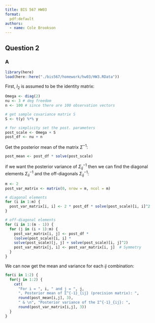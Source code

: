 ```yaml
---
title: BIS 567 HW03
format: 
  pdf:default
authors:
  - name: Cole Brookson
---
```


## Question 2

### A

```r
library(here)
load(here::here("./bis567/homework/hw03/HW3.RData"))
```

First, $I_2$ is assumed to be the identity matrix:

```r
Omega <- diag(2)
nu <- 3 # deg freedom
n <- 100 # since there are 100 observation vectors

# get sample covariance matrix S
S <- t(y) %*% y

# for simplicity set the post. parameters
post_scale <- Omega + S
post_df <- nu + n
```
Get the posterior mean of the matrix $\Sigma^{-1}$:

```r
post_mean <- post_df * solve(post_scale)
```
if we want the posterior variance of $\Sigma_{ij}^{-1}$ then we can find the diagonal elements  $\Sigma_{ii}^{-1}$ and the off-diagonals $\Sigma_{ij}^{-1}$: 

```r
m <- 2
post_var_matrix <- matrix(0, nrow = m, ncol = m)

# diagonal elements 
for (i in 1:m) {
  post_var_matrix[i, i] <- 2 * post_df * solve(post_scale)[i, i]^2
}

# off-diagonal elements 
for (i in 1:(m - 1)) {
  for (j in (i + 1):m) {
    post_var_matrix[i, j] <- post_df * 
    (solve(post_scale)[i, i] * 
    solve(post_scale)[j, j] + solve(post_scale)[i, j]^2)
    post_var_matrix[j, i] <- post_var_matrix[i, j]  # Symmetry
  }
}
```
We can now get the mean and variance for each $ij$ combination: 

```r
for(i in 1:2) {
  for(j in 1:2) {
    cat(
      "For i = ", i, " and j = ", j, 
      ", Posterior mean of Σ^{-1}_{ij} (precision matrix): ", 
      round(post_mean[i,j], 3),
      " & \n", "Posterior variance of the Σ^{-1}_{ij}: ",
      round(post_var_matrix[i,j], 3))
  }
}
```